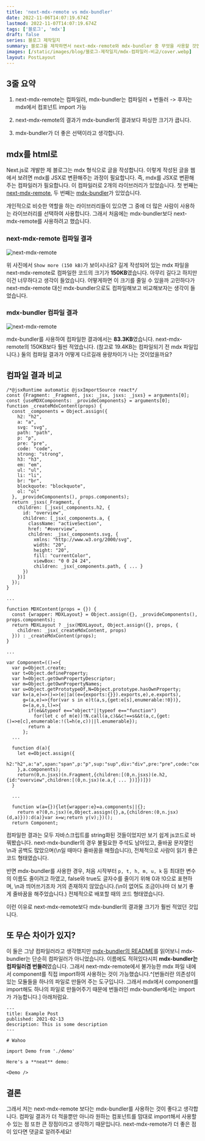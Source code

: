 ```yaml
---
title: 'next-mdx-remote vs mdx-bundler'
date: 2022-11-06T14:07:19.674Z
lastmod: 2022-11-07T14:07:19.674Z
tags: ['블로그', 'mdx']
draft: false
series: 블로그 제작일지
summary: 블로그를 제작하면서 next-mdx-remote와 mdx-bundler 중 무엇을 사용할 것인지 고민했었는데, 이 두 라이브러리를 비교한 글입니다.
images: [/static/images/blog/블로그-제작일지/mdx-컴파일러-비교/cover.webp]
layout: PostLayout
---
```


## 3줄 요약

1. next-mdx-remote는 컴파일러, mdx-bundler는 컴파일러 + 번들러 -> 후자는 mdx에서 컴포넌트 import 가능

2. next-mdx-remote의 결과가 mdx-bundler의 결과보다 파싱한 크기가 큽니다.

3. mdx-bundler가 더 좋은 선택이라고 생각합니다.


## mdx를 html로

Next.js로 개발한 제 블로그는 mdx 형식으로 글을 작성합니다. 이렇게 작성된 글을 웹에서 보려면 mdx를 JSX로 변환해주는
과정이 필요합니다. 즉, mdx를 JSX로 변환해주는 컴파일러가 필요합니다. 이 컴파일러로 2개의 라이브러리가 있었습니다.
첫 번째는 [next-mdx-remote](https://www.npmjs.com/package/next-mdx-remote),
두 번째는 [mdx-bundler](https://www.npmjs.com/package/mdx-bundler)가 있었습니다.


개인적으로 비슷한 역할을 하는 라이브러리들이 있으면 그 중에 더 많은 사람이 사용하는 라이브러리를 선택하여 사용합니다.
그래서 처음에는 mdx-bundler보다 next-mdx-remote를 사용하려고 했습니다.

### next-mdx-remote 컴파일 결과

![next-mdx-remote](/static/images/blog/블로그-제작일지/mdx-컴파일러-비교/next-mdx-remote-log.webp)

위 사진에서 `Show more (150 kB)`가 보이시나요? 길게 작성되어 있는 mdx 파일을 next-mdx-remote로 컴파일한 코드의
크기가 **150KB**였습니다. 아무리 길다고 하지만 이건 너무하다고 생각이 들었습니다. 어떻게하면 이 크기를 줄일 수 있을까
고민하다가 next-mdx-remote 대신 mdx-bundler으로도 컴파일해보고 비교해보자는 생각이 들었습니다.

### mdx-bundler 컴파일 결과

![next-mdx-remote](/static/images/blog/블로그-제작일지/mdx-컴파일러-비교/mdx-bundler-log.webp)

mdx-bundler를 사용하여 컴파일한 결과에서는 **83.3KB**였습니다. next-mdx-remote의 150KB보다 훨씬 적었습니다.
(참고로 19.4KB는 컴파일되기 전 mdx 파일입니다.) 둘의 컴파일 결과가 어떻게 다르길래 용량차이가 나는 것이었을까요?

## 컴파일 결과 비교

```js:next-mdx-remote
/*@jsxRuntime automatic @jsxImportSource react*/
const {Fragment: _Fragment, jsx: _jsx, jsxs: _jsxs} = arguments[0];
const {useMDXComponents: _provideComponents} = arguments[0];
function _createMdxContent(props) {
  const _components = Object.assign({
    h2: "h2",
    a: "a",
    svg: "svg",
    path: "path",
    p: "p",
    pre: "pre",
    code: "code",
    strong: "strong",
    h3: "h3",
    em: "em",
    ul: "ul",
    li: "li",
    br: "br",
    blockquote: "blockquote",
    ol: "ol"
  }, _provideComponents(), props.components);
  return _jsxs(_Fragment, {
    children: [_jsxs(_components.h2, {
      id: "overview",
      children: [_jsx(_components.a, {
        className: "activeSection",
        href: "#overview",
        children: _jsx(_components.svg, {
          xmlns: "http://www.w3.org/2000/svg",
          width: "20",
          height: "20",
          fill: "currentColor",
          viewBox: "0 0 24 24",
          children: _jsx(_components.path, { ... }
      })
    })]
  });
}

...

function MDXContent(props = {}) {
  const {wrapper: MDXLayout} = Object.assign({}, _provideComponents(), props.components);
  return MDXLayout ? _jsx(MDXLayout, Object.assign({}, props, {
    children: _jsx(_createMdxContent, props)
  })) : _createMdxContent(props);
}

...

```

```js:mdx-bundler
var Component=(()=>{
  var p=Object.create;
  var t=Object.defineProperty;
  var h=Object.getOwnPropertyDescriptor;
  var m=Object.getOwnPropertyNames;
  var u=Object.getPrototypeOf,N=Object.prototype.hasOwnProperty;
  var k=(a,e)=>()=>(e||a((e={exports:{}}).exports,e),e.exports),
      g=(a,e)=>{for(var s in e)t(a,s,{get:e[s],enumerable:!0})},
      o=(a,e,s,l)=>{
        if(e&&typeof e=="object"||typeof e=="function")
          for(let c of m(e))!N.call(a,c)&&c!==s&&t(a,c,{get:()=>e[c],enumerable:!(l=h(e,c))||l.enumerable});
        return a
      };
  ...

  function d(a){
    let e=Object.assign({
      h2:"h2",a:"a",span:"span",p:"p",sup:"sup",div:"div",pre:"pre",code:"code",strong:"strong",h3:"h3",em:"em",ul:"ul",li:"li",blockquote:"blockquote",ol:"ol",section:"section"
    },a.components);
    return(0,n.jsxs)(n.Fragment,{children:[(0,n.jsxs)(e.h2,{id:"overview",children:[(0,n.jsx)(e.a,{ ... })]})]})
  }

  ...

  function w(a={}){let{wrapper:e}=a.components||{};
    return e?(0,n.jsx)(e,Object.assign({},a,{children:(0,n.jsx)(d,a)})):d(a)}var x=w;return y(v);})();
  return Component;
```

컴파일한 결과는 모두 자바스크립트를 string화된 것들이었지만 보기 쉽게 js코드로 바꿔봤습니다.
next-mdx-bundler의 경우 불필요한 주석도 남아있고, 줄바꿈 문자열인 \n과 공백도 많았으며(\n일 때마다 줄바꿈을 해줬습니다),
전체적으로 사람이 읽기 좋은 코드 형태였습니다.

반면 mdx-bundler를 사용한 경우, 처음 시작부터 `p, t, h, m, u, k` 등 최대한 변수의 이름도 줄이려고 하였고,
false와 true도 글자수를 줄이기 위해 0과 !0으로 표현하며,
\n과 띄어쓰기조차 거의 존재하지 않았습니다.(\n이 없어도 조금이나마 더 보기 좋게 줄바꿈을 해주었습니다.)
전체적으로 배포할 때의 코드 형태였습니다.

이런 이유로 next-mdx-remote보다 mdx-bundler의 결과물 크기가 훨씬 적었던 것입니다.

## 또 무슨 차이가 있지?

이 둘은 그냥 컴파일러라고 생각했지만 [mdx-bundler의 README](https://github.com/kentcdodds/mdx-bundler/blob/main/README.md)를
읽어보니 mdx-bundler는 단순히 컴파일러가 아니었습니다.
이름에도 적혀있다시피 **mdx-bundler는 컴파일러겸 번들러**였습니다. 그래서 next-mdx-remote에서 불가능한
mdx 파일 내에서 component를 직접 import하여 사용하는 것이 가능했습니다.^[번들러란 의존성이 있는 모듈들을 하나의 파일로 만들어
주는 도구입니다. 그래서 mdx에서 component를 import해도 하나의 파일로 만들어주기 때문에 번들러인 mdx-bundler에서는
import가 가능합니다.] 아래처럼요.

```mdxjs
---
title: Example Post
published: 2021-02-13
description: This is some description
---

# Wahoo

import Demo from './demo'

Here's a **neat** demo:

<Demo />
```

## 결론

그래서 저는 next-mdx-remote 보다는 mdx-bundler를 사용하는 것이 좋다고 생각합니다.
컴파일 결과가 더 적을뿐만 아니라 원하는 컴포넌트를 맘대로 import해서 사용할 수 있는 점 또한 큰 장점이라고 생각하기 때문입니다.
next-mdx-remote가 더 좋은 점이 있다면 댓글로 알려주세요!